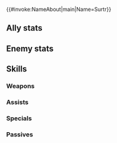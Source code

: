 {{About|the unit Surtr: Ruler of Flame|the story map|Surtr, Ruler of Flame}}{{#invoke:NameAbout|main|Name=Surtr}}{{HeroPage Tabs}}
{{Hero Infobox
|Name=Surtr
|Title=Ruler of Flame
|GrowthModifier=
|WeaponType=Green Axe
|Origin=Fire Emblem Heroes
|Gender=Male
|MoveType=Armored
|actorJP=玄田哲章
|actorEN=—
|resplendentActorEN=Kirk Thornton
|artist=前嶋重機
|resplendentArtist=Daisuke Izuka
|releaseDate=November 21, 2018
|additionDate=November 21, 2018
|poolDate=December 12, 2018
|poolRarities=5
|randomStartTime=2018-12-21T07:00:00Z
|randomEndTime=2019-01-23T04:06:59Z
|TagID=スルト
|InternalID=313
|EnemyInternalID=32
|Properties=hat,specRate_202108,notRandomized,resplendent,hel
|cv1=0
|cv2=300100
|description=King of Múspell, the Kingdom of Flame. Carries the blood of the Flame Dragon. A harsh ruler whose desire for conquest is relentless.
|resplendentStartTime=2023-05-10T07:00:00Z
|resplendentEndTime=2023-05-25T06:59:59Z
}}
==Ally stats==
{{Stats Page|noheader=1
|Lv1HP=17|Lv1ATK=9|Lv1SPD=4|Lv1DEF=10|Lv1RES=7
|GRHP=75|GRATK=70|GRSPD=30|GRDEF=70|GRRES=60
}}
==Enemy stats==
{{Stats Page/Generic|noheader=1
|Lv1HP=20|Lv1ATK=11|Lv1SPD=4|Lv1DEF=12|Lv1RES=9
|GRHP=75|GRATK=65|GRSPD=25|GRDEF=65|GRRES=60
}}
==Skills==
===Weapons===
{{Weapons Table
|weapon1=Iron Axe
|weapon1Default=1
|weapon1Unlock=1
|weapon2=Steel Axe
|weapon2Default=3
|weapon2Unlock=2
|weapon3=Silver Axe
|weapon3Default=4
|weapon3Unlock=3
|weapon4=Sinmara
|weapon4Default=5
|weapon4Unlock=5
|hasEnemy=1
}}

===Assists===
{{Assists Table}}
===Specials===
{{Specials Table
|special1=Glowing Ember
|special1Default=4
|special1Unlock=3
|special2=Bonfire
|special2Unlock=4
}}
===Passives===
{{Passives Table
|passiveA1=Steady Stance 1
|passiveA2=Steady Stance 2
|passiveA3=Steady Stance 3
|passiveA4=Steady Stance 4
|passiveA1Unlock=2
|passiveA2Unlock=3
|passiveA3Unlock=4
|passiveA4Unlock=5
|passiveB1=Wary Fighter 1
|passiveB2=Wary Fighter 2
|passiveB3=Wary Fighter 3
|passiveB1Unlock=1
|passiveB2Unlock=2
|passiveB3Unlock=4
|passiveC1=Surtr's Menace
|passiveC1Unlock=5
}}
{{Heroes Navbox}}
{{Enemies Navbox}}